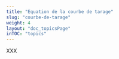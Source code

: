 ---
title: "Equation de la courbe de tarage"
slug: "courbe-de-tarage"
weight: 4
layout: "doc_topicsPage"
inTOC: "topics"
---

XXX
